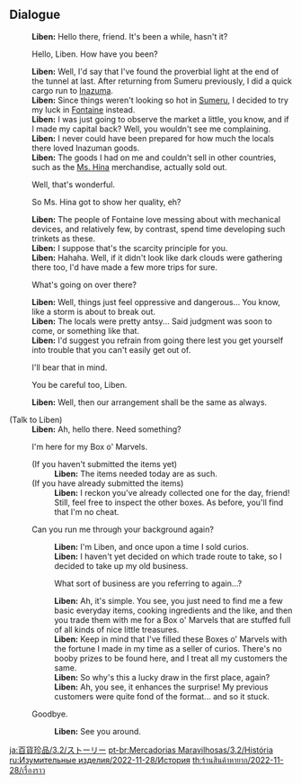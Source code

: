 {{Event Tabs
|rootpage=Marvelous Merchandise/2022-11-28
|gallery=false
}}

==Dialogue==
{{Dialogue Start}}
:'''Liben:''' Hello there, friend. It's been a while, hasn't it?
:{{DIcon}} Hello, Liben. How have you been?
:'''Liben:''' Well, I'd say that I've found the proverbial light at the end of the tunnel at last. After returning from Sumeru previously, I did a quick cargo run to [[Inazuma]].
:'''Liben:''' Since things weren't looking so hot in [[Sumeru]], I decided to try my luck in [[Fontaine]] instead.
:'''Liben:''' I was just going to observe the market a little, you know, and if I made my capital back? Well, you wouldn't see me complaining.
:'''Liben:''' I never could have been prepared for how much the locals there loved Inazuman goods.
:'''Liben:''' The goods I had on me and couldn't sell in other countries, such as the [[Ms. Hina]] merchandise, actually sold out.
:{{DIcon}} Well, that's wonderful.
:{{DIcon}} So Ms. Hina got to show her quality, eh?
:'''Liben:''' The people of Fontaine love messing about with mechanical devices, and relatively few, by contrast, spend time developing such trinkets as these.
:'''Liben:''' I suppose that's the scarcity principle for you.
:'''Liben:''' Hahaha. Well, if it didn't look like dark clouds were gathering there too, I'd have made a few more trips for sure.
:{{DIcon}} What's going on over there?
:'''Liben:''' Well, things just feel oppressive and dangerous... You know, like a storm is about to break out.
:'''Liben:''' The locals were pretty antsy... Said judgment was soon to come, or something like that.
:'''Liben:''' I'd suggest you refrain from going there lest you get yourself into trouble that you can't easily get out of.
:{{DIcon}} I'll bear that in mind.
:{{DIcon}} You be careful too, Liben.
:'''Liben:''' Well, then our arrangement shall be the same as always.

;(Talk to Liben)
:'''Liben:''' Ah, hello there. Need something?
:{{DIcon|BoxOfMarv}} I'm here for my Box o' Marvels.
:;(If you haven't submitted the items yet)
::'''Liben:''' The items needed today are as such.
:;(If you have already submitted the items)
::'''Liben:''' I reckon you've already collected one for the day, friend! Still, feel free to inspect the other boxes. As before, you'll find that I'm no cheat.
:{{DIcon}} Can you run me through your background again?
::'''Liben:''' I'm Liben, and once upon a time I sold curios.
::'''Liben:''' I haven't yet decided on which trade route to take, so I decided to take up my old business.
::{{DIcon}} What sort of business are you referring to again...?
::'''Liben:''' Ah, it's simple. You see, you just need to find me a few basic everyday items, cooking ingredients and the like, and then you trade them with me for a Box o' Marvels that are stuffed full of all kinds of nice little treasures.
::'''Liben:''' Keep in mind that I've filled these Boxes o' Marvels with the fortune I made in my time as a seller of curios. There's no booby prizes to be found here, and I treat all my customers the same.
::'''Liben:''' So why's this a lucky draw in the first place, again?
::'''Liben:''' Ah, you see, it enhances the surprise! My previous customers were quite fond of the format... and so it stuck.
:{{DIcon}} Goodbye.
::'''Liben:''' See you around.
{{Dialogue End}}
<noinclude>
[[ja:百貨珍品/3.2/ストーリー]]
[[pt-br:Mercadorias Maravilhosas/3.2/História]]
[[ru:Изумительные изделия/2022-11-28/История]]
[[th:ร้านสินค้าหายาก/2022-11-28/เรื่องราว]]
</noinclude>